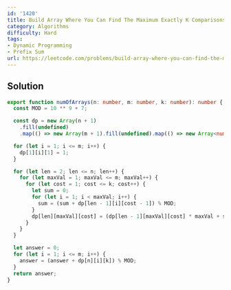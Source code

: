 ```yaml
---
id: '1420'
title: Build Array Where You Can Find The Maximum Exactly K Comparisons
category: Algorithms
difficulty: Hard
tags:
- Dynamic Programming
- Prefix Sum
url: https://leetcode.com/problems/build-array-where-you-can-find-the-maximum-exactly-k-comparisons
---
```


## Solution

```typescript filename="solution.ts" copy
export function numOfArrays(n: number, m: number, k: number): number {
  const MOD = 10 ** 9 + 7;

  const dp = new Array(n + 1)
    .fill(undefined)
    .map(() => new Array(m + 1).fill(undefined).map(() => new Array<number>(k + 1).fill(0)));

  for (let i = 1; i <= m; i++) {
    dp[1][i][1] = 1;
  }

  for (let len = 2; len <= n; len++) {
    for (let maxVal = 1; maxVal <= m; maxVal++) {
      for (let cost = 1; cost <= k; cost++) {
        let sum = 0;
        for (let i = 1; i < maxVal; i++) {
          sum = (sum + dp[len - 1][i][cost - 1]) % MOD;
        }
        dp[len][maxVal][cost] = (dp[len - 1][maxVal][cost] * maxVal + sum) % MOD;
      }
    }
  }

  let answer = 0;
  for (let i = 1; i <= m; i++) {
    answer = (answer + dp[n][i][k]) % MOD;
  }
  return answer;
}
```

